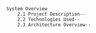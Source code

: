     System Overview
        2.1 Project Description--
        2.2 Technologies Used--
        2.3 Architecture Overview--
